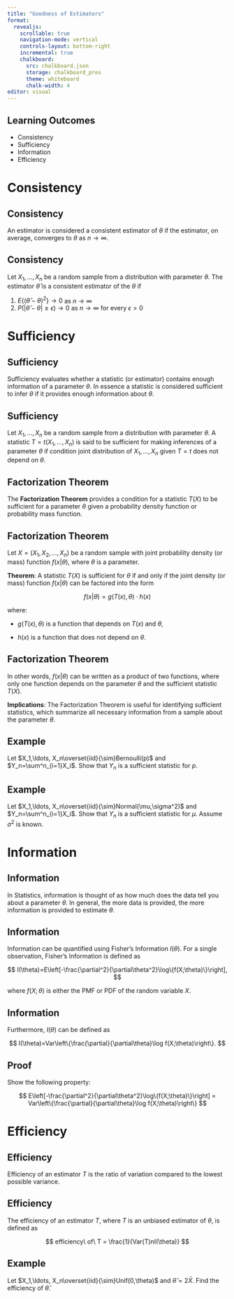 ```yaml
---
title: "Goodness of Estimators"
format:
  revealjs:
    scrollable: true
    navigation-mode: vertical
    controls-layout: bottom-right
    incremental: true 
    chalkboard:
      src: chalkboard.json
      storage: chalkboard_pres
      theme: whiteboard
      chalk-width: 4
editor: visual
---
```


## Learning Outcomes

-   Consistency
-   Sufficiency
-   Information
-   Efficiency

# Consistency

## Consistency

An estimator is considered a consistent estimator of $\theta$ if the estimator, on average, converges to $\theta$ as $n\rightarrow\infty$.

## Consistency

Let $X_1,\ldots,X_n$ be a random sample from a distribution with parameter $\theta$. The estimator $\hat \theta$ is a consistent estimator of the $\theta$ if

1.  $E\{(\hat\theta-\theta)^2\}\rightarrow0$ as $n\rightarrow \infty$
2.  $P(|\hat\theta-\theta|\ge \epsilon)\rightarrow0$ as $n\rightarrow \infty$ for every $\epsilon>0$

# Sufficiency

## Sufficiency

Sufficiency evaluates whether a statistic (or estimator) contains enough information of a parameter $\theta$. In essence a statistic is considered sufficient to infer $\theta$ if it provides enough information about $\theta$.

## Sufficiency

Let $X_1,\ldots,X_n$ be a random sample from a distribution with parameter $\theta$. A statistic $T=t(X_1,\ldots,X_n)$ is said to be sufficient for making inferences of a parameter $\theta$ if condition joint distribution of $X_1,\ldots,X_n$ given $T=t$ does not depend on $\theta$.

## Factorization Theorem

The **Factorization Theorem** provides a condition for a statistic $T(X)$ to be sufficient for a parameter $\theta$ given a probability density function or probability mass function.

## Factorization Theorem

Let $X = (X_1, X_2, \dots, X_n)$ be a random sample with joint probability density (or mass) function $f(x|\theta)$, where $\theta$ is a parameter.

**Theorem**: A statistic $T(X)$ is sufficient for $\theta$ if and only if the joint density (or mass) function $f(x|\theta)$ can be factored into the form

$$
f(x|\theta) = g(T(x), \theta) \cdot h(x)
$$

where:

-   $g(T(x), \theta)$ is a function that depends on $T(x)$ and $\theta$,

-   $h(x)$ is a function that does not depend on $\theta$.

## Factorization Theorem

In other words, $f(x|\theta)$ can be written as a product of two functions, where only one function depends on the parameter $\theta$ and the sufficient statistic $T(X)$.

**Implications**: The Factorization Theorem is useful for identifying sufficient statistics, which summarize all necessary information from a sample about the parameter $\theta$.

## Example

Let $X_1,\ldots, X_n\overset{iid}{\sim}Bernoulli(p)$ and $Y_n=\sum^n_{i=1}X_i$. Show that $Y_n$ is a sufficient statistic for $p$.

## Example

Let $X_1,\ldots, X_n\overset{iid}{\sim}Normal(\mu,\sigma^2)$ and $Y_n=\sum^n_{i=1}X_i$. Show that $Y_n$ is a sufficient statistic for $\mu$. Assume $\sigma^2$ is known.

# Information

## Information

In Statistics, information is thought of as how much does the data tell you about a parameter $\theta$. In general, the more data is provided, the more information is provided to estimate $\theta$.

## Information

Information can be quantified using Fisher's Information $I(\theta)$. For a single observation, Fisher's Information is defined as

$$
I(\theta)=E\left[-\frac{\partial^2}{\partial\theta^2}\log\{f(X;\theta)\}\right],
$$

where $f(X;\theta)$ is either the PMF or PDF of the random variable $X$.

## Information

Furthermore, $I(\theta)$ can be defined as

$$
I(\theta)=Var\left\{\frac{\partial}{\partial\theta}\log f(X;\theta)\right\}.
$$

## Proof

Show the following property:

$$
E\left[-\frac{\partial^2}{\partial\theta^2}\log\{f(X;\theta)\}\right] = Var\left\{\frac{\partial}{\partial\theta}\log f(X;\theta)\right\}
$$

# Efficiency

## Efficiency

Efficiency of an estimator $T$ is the ratio of variation compared to the lowest possible variance.

## Efficiency

The efficiency of an estimator $T$, where $T$ is an unbiased estimator of $\theta$, is defined as

$$
efficiency\ of\ T = \frac{1}{Var(T)nI(\theta)}
$$

## Example

Let $X_1,\ldots, X_n\overset{iid}{\sim}Unif(0,\theta)$ and $\hat\theta=2\bar X$. Find the efficiency of $\hat \theta$.
